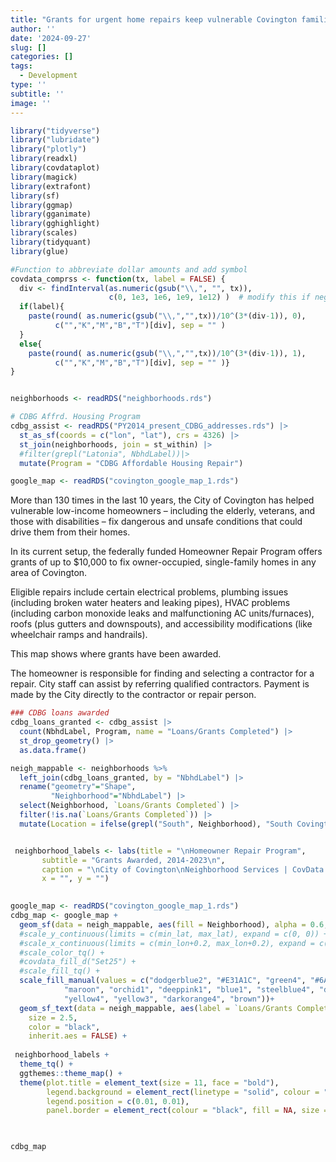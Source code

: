 ```yaml
---
title: "Grants for urgent home repairs keep vulnerable Covington families in their homes"
author: ''
date: '2024-09-27'
slug: []
categories: []
tags:
  - Development
type: ''
subtitle: ''
image: ''
---
```


```r

library("tidyverse")
library("lubridate")
library("plotly")
library(readxl)
library(covdataplot)
library(magick)
library(extrafont)
library(sf)
library(ggmap)
library(gganimate)
library(gghighlight)
library(scales)
library(tidyquant)
library(glue)

#Function to abbreviate dollar amounts and add symbol
covdata_comprss <- function(tx, label = FALSE) { 
  div <- findInterval(as.numeric(gsub("\\,", "", tx)), 
                      c(0, 1e3, 1e6, 1e9, 1e12) )  # modify this if negative numbers are possible
  if(label){
    paste(round( as.numeric(gsub("\\,","",tx))/10^(3*(div-1)), 0), 
          c("","K","M","B","T")[div], sep = "" )
  }
  else{
    paste(round( as.numeric(gsub("\\,","",tx))/10^(3*(div-1)), 1), 
          c("","K","M","B","T")[div], sep = "" )}
}


neighborhoods <- readRDS("neighborhoods.rds")

# CDBG Affrd. Housing Program
cdbg_assist <- readRDS("PY2014_present_CDBG_addresses.rds") |>
  st_as_sf(coords = c("lon", "lat"), crs = 4326) |>
  st_join(neighborhoods, join = st_within) |> 
  #filter(grepl("Latonia", NbhdLabel))|>
  mutate(Program = "CDBG Affordable Housing Repair")

google_map <- readRDS("covington_google_map_1.rds")

```


More than 130 times in the last 10 years, the City of Covington has helped vulnerable low-income homeowners – including the elderly, veterans, and those with disabilities – fix dangerous and unsafe conditions that could drive them from their homes.
 
In its current setup, the federally funded Homeowner Repair Program offers grants of up to $10,000 to fix owner-occupied, single-family homes in any area of Covington. 
 
Eligible repairs include certain electrical problems, plumbing issues (including broken water heaters and leaking pipes), HVAC problems (including carbon monoxide leaks and malfunctioning AC units/furnaces), roofs (plus gutters and downspouts), and accessibility modifications (like wheelchair ramps and handrails).
 
This map shows where grants have been awarded.
 
The homeowner is responsible for finding and selecting a contractor for a repair. City staff can assist by referring qualified contractors. Payment is made by the City directly to the contractor or repair person. 


```r


### CDBG loans awarded
cdbg_loans_granted <- cdbg_assist |>
  count(NbhdLabel, Program, name = "Loans/Grants Completed") |>
  st_drop_geometry() |>
  as.data.frame()

neigh_mappable <- neighborhoods %>%
  left_join(cdbg_loans_granted, by = "NbhdLabel") |>
  rename("geometry"="Shape",
         "Neighborhood"="NbhdLabel") |>
  select(Neighborhood, `Loans/Grants Completed`) |>
  filter(!is.na(`Loans/Grants Completed`)) |>
  mutate(Location = ifelse(grepl("South", Neighborhood), "South Covington", "North Covington"))


 neighborhood_labels <- labs(title = "\nHomeowner Repair Program",
       subtitle = "Grants Awarded, 2014-2023\n",
       caption = "\nCity of Covington\nNeighborhood Services | CovData | Google Maps",
       x = "", y = "")  
 

google_map <- readRDS("covington_google_map_1.rds")
cdbg_map <- google_map +  
  geom_sf(data = neigh_mappable, aes(fill = Neighborhood), alpha = 0.6,  inherit.aes = FALSE)+
  #scale_y_continuous(limits = c(min_lat, max_lat), expand = c(0, 0)) +
  #scale_x_continuous(limits = c(min_lon+0.2, max_lon+0.2), expand = c(0, 0)) +
  #scale_color_tq() +
  #covdata_fill_d("Set25") +
  #scale_fill_tq() +
  scale_fill_manual(values = c("dodgerblue2", "#E31A1C", "green4", "#6A3D9A", "#b35900",  "maroon", "gold1", "#00ffff", "#FB9A99", "palegreen2", "#CAB2D6", "#FDBF6F", "gray70", "khaki2",
            "maroon", "orchid1", "deeppink1", "blue1", "steelblue4", "darkturquoise", "green1",
            "yellow4", "yellow3", "darkorange4", "brown"))+
  geom_sf_text(data = neigh_mappable, aes(label = `Loans/Grants Completed`),
    size = 2.5,
    color = "black",
    inherit.aes = FALSE) +
  
 neighborhood_labels +
  theme_tq() +
  ggthemes::theme_map() + 
  theme(plot.title = element_text(size = 11, face = "bold"),
        legend.background = element_rect(linetype = "solid", colour = "black"),
        legend.position = c(0.01, 0.01),
        panel.border = element_rect(colour = "black", fill = NA, size = 0.3))
  


cdbg_map


```













